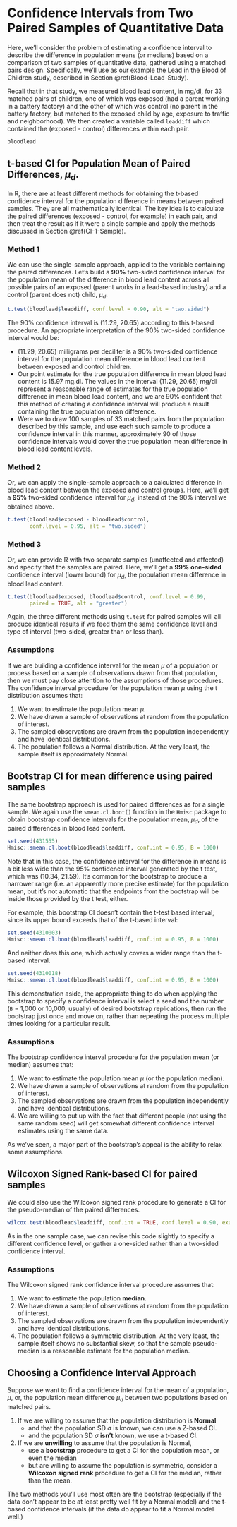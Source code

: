 # Confidence Intervals from Two Paired Samples of Quantitative Data {#CI-Paired-Samples}

Here, we'll consider the problem of estimating a confidence interval to describe the difference in population means (or medians) based on a comparison of two samples of quantitative data, gathered using a matched pairs design. Specifically, we'll use as our example the Lead in the Blood of Children study, described in Section \@ref(Blood-Lead-Study). 

Recall that in that study, we measured blood lead content, in mg/dl, for 33 matched pairs of children, one of which was exposed (had a parent working in a battery factory) and the other of which was control (no parent in the battery factory, but matched to the exposed child by age, exposure to traffic and neighborhood). We then created a variable called `leaddiff` which contained the (exposed - control) differences within each pair.

```r
bloodlead
```

## t-based CI for Population Mean of Paired Differences, $\mu_d$.

In R, there are at least different methods for obtaining the t-based confidence interval for the population difference in means between paired samples. They are all mathematically identical. The key idea is to calculate the paired differences (exposed - control, for example) in each pair, and then treat the result as if it were a single sample and apply the methods discussed in Section \@ref(CI-1-Sample).

### Method 1 

We can use the single-sample approach, applied to the variable containing the paired differences. Let's build a **90%** two-sided confidence interval for the population mean of the difference in blood lead content across all possible pairs of an exposed (parent works in a lead-based industry) and a control (parent does not) child, $\mu_d$.

```r
t.test(bloodlead$leaddiff, conf.level = 0.90, alt = "two.sided")
```

The 90% confidence interval is (11.29, 20.65) according to this t-based procedure. An appropriate interpretation of the 90% two-sided confidence interval would be:

- (11.29, 20.65) milligrams per deciliter is a 90% two-sided confidence interval for the population mean difference in blood lead content between exposed and control children. 
- Our point estimate for the true population difference in mean blood lead content is 15.97 mg.dl. The values in the interval (11.29, 20.65) mg/dl represent a reasonable range of estimates for the true population difference in mean blood lead content, and we are 90% confident that this method of creating a confidence interval will produce a result containing the true population mean difference.
- Were we to draw 100 samples of 33 matched pairs from the population described by this sample, and use each such sample to produce a confidence interval in this manner, approximately 90 of those confidence intervals would cover the true population mean difference in blood lead content levels.

### Method 2 

Or, we can apply the single-sample approach to a calculated difference in blood lead content between the exposed and control groups. Here, we'll get a **95%** two-sided confidence interval for $\mu_d$, instead of the 90% interval we obtained above.

```r
t.test(bloodlead$exposed - bloodlead$control, 
       conf.level = 0.95, alt = "two.sided")
```

### Method 3 

Or, we can provide R with two separate samples (unaffected and affected) and specify that the samples are paired. Here, we'll get a **99%** **one-sided** confidence interval (lower bound) for $\mu_d$, the population mean difference in blood lead content.

```r
t.test(bloodlead$exposed, bloodlead$control, conf.level = 0.99,
       paired = TRUE, alt = "greater")
```

Again, the three different methods using `t.test` for paired samples will all produce identical results if we feed them the same confidence level and type of interval (two-sided, greater than or less than).

### Assumptions

If we are building a confidence interval for the mean $\mu$ of a population or process based on a sample of observations drawn from that population, then we must pay close attention to the assumptions of those procedures. The confidence interval procedure for the population mean $\mu$ using the t distribution assumes that:

1. We want to estimate the population mean $\mu$.
2. We have drawn a sample of observations at random from the population of interest.
3. The sampled observations are drawn from the population independently and have identical distributions.
4. The population follows a Normal distribution. At the very least, the sample itself is approximately Normal.


## Bootstrap CI for mean difference using paired samples

The same bootstrap approach is used for paired differences as for a single sample. We again use the `smean.cl.boot()` function in the `Hmisc` package to obtain bootstrap confidence intervals for the population mean, $\mu_d$, of the paired differences in blood lead content.

```r
set.seed(431555)
Hmisc::smean.cl.boot(bloodlead$leaddiff, conf.int = 0.95, B = 1000) 
```

Note that in this case, the confidence interval for the difference in means is a bit less wide than the 95% confidence interval generated by the t test, which was (10.34, 21.59). It's common for the bootstrap to produce a narrower range (i.e. an apparently more precise estimate) for the population mean, but it's not automatic that the endpoints from the bootstrap will be inside those provided by the t test, either. 

For example, this bootstrap CI doesn't contain the t-test based interval, since its upper bound exceeds that of the t-based interval:

```r
set.seed(4310003)
Hmisc::smean.cl.boot(bloodlead$leaddiff, conf.int = 0.95, B = 1000) 
```

And neither does this one, which actually covers a wider range than the t-based interval.

```r
set.seed(4310018)
Hmisc::smean.cl.boot(bloodlead$leaddiff, conf.int = 0.95, B = 1000) 
```

This demonstration aside, the appropriate thing to do when applying the bootstrap to specify a confidence interval is select a seed and the number (`B` = 1,000 or 10,000, usually) of desired bootstrap replications, then run the bootstrap just once and move on, rather than repeating the process multiple times looking for a particular result.

### Assumptions

The bootstrap confidence interval procedure for the population mean (or median) assumes that:

1. We want to estimate the population mean $\mu$ (or the population median).
2. We have drawn a sample of observations at random from the population of interest.
3. The sampled observations are drawn from the population independently and have identical distributions.
4. We are willing to put up with the fact that different people (not using the same random seed) will get somewhat different confidence interval estimates using the same data.

As we've seen, a major part of the bootstrap's appeal is the ability to relax some assumptions.

## Wilcoxon Signed Rank-based CI for paired samples

We could also use the Wilcoxon signed rank procedure to generate a CI for the pseudo-median of the paired differences.

```r
wilcox.test(bloodlead$leaddiff, conf.int = TRUE, conf.level = 0.90, exact = FALSE)
```

As in the one sample case, we can revise this code slightly to specify a different confidence level, or gather a one-sided rather than a two-sided confidence interval.

### Assumptions

The Wilcoxon signed rank confidence interval procedure assumes that:

1. We want to estimate the population **median**.
2. We have drawn a sample of observations at random from the population of interest.
3. The sampled observations are drawn from the population independently and have identical distributions.
4. The population follows a symmetric distribution. At the very least, the sample itself shows no substantial skew, so that the sample pseudo-median is a reasonable estimate for the population median.

## Choosing a Confidence Interval Approach

Suppose we want to find a confidence interval for the mean of a population, $\mu$, or, the population mean difference $\mu_{d}$ between two populations based on matched pairs.

1. If we are willing to assume that the population distribution is **Normal**
    - and that the population SD $\sigma$ is known, we can use a Z-based CI.
    - and the population SD $\sigma$ **isn't** known, we use a t-based CI.
2. If we are **unwilling** to assume that the population is Normal,
    - use a **bootstrap** procedure to get a CI for the population mean, or even the median
    - but are willing to assume the population is symmetric, consider a **Wilcoxon signed rank** procedure to get a CI for the median, rather than the mean.

The two methods you'll use most often are the bootstrap (especially if the data don't appear to be at least pretty well fit by a Normal model) and the t-based confidence intervals (if the data do appear to fit a Normal model well.)
